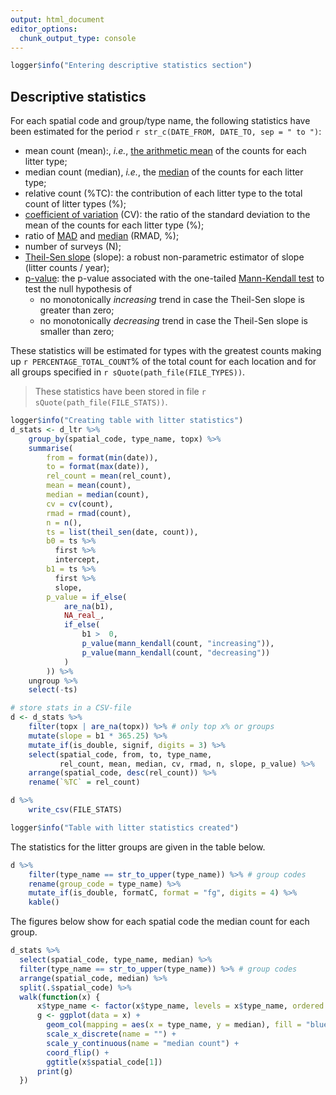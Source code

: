 ---
output: html_document
editor_options: 
  chunk_output_type: console
---

```{r}
logger$info("Entering descriptive statistics section")
```

## Descriptive statistics

For each spatial code and group/type name, the following statistics have been estimated for the period `r str_c(DATE_FROM, DATE_TO, sep = " to ")`:

- mean count (mean):, _i.e._, [the arithmetic mean](https://en.wikipedia.org/wiki/Arithmetic_mean) of the counts for each litter type;
- median count (median), _i.e._, the [median](https://en.wikipedia.org/wiki/Median) of the counts for each litter type;
- relative count (%TC): the contribution of each litter type to the total count of litter types (%);
- [coefficient of variation](https://en.wikipedia.org/wiki/Coefficient_of_variation) (CV): the ratio of the standard deviation to the mean of the counts for each litter type (%);
- ratio of [MAD](https://en.wikipedia.org/wiki/Median_absolute_deviation) and [median](https://en.wikipedia.org/wiki/Median) (RMAD, %);
- number of surveys (N);
- [Theil-Sen slope](https://en.wikipedia.org/wiki/Theil%E2%80%93Sen_estimator) (slope): a robust non-parametric estimator of slope (litter counts / year);
- [p-value](https://en.wikipedia.org/wiki/P-value): the p-value associated with the one-tailed [Mann-Kendall test](https://en.wikipedia.org/wiki/Kendall_rank_correlation_coefficient) to test the null hypothesis of 
    - no monotonically _increasing_ trend in case the Theil-Sen slope is greater than zero;
    - no monotonically _decreasing_ trend in case the Theil-Sen slope is smaller than zero;


These statistics will be estimated for types with the greatest counts making up `r PERCENTAGE_TOTAL_COUNT`% of the total count for each location and for all groups specified in `r sQuote(path_file(FILE_TYPES))`.

> These statistics have been stored in file `r sQuote(path_file(FILE_STATS))`.


```{r}
logger$info("Creating table with litter statistics")
d_stats <- d_ltr %>%
    group_by(spatial_code, type_name, topx) %>%
    summarise(
        from = format(min(date)),
        to = format(max(date)),
        rel_count = mean(rel_count),
        mean = mean(count),
        median = median(count),
        cv = cv(count),
        rmad = rmad(count),
        n = n(),
        ts = list(theil_sen(date, count)),
        b0 = ts %>%
          first %>%
          intercept,
        b1 = ts %>%
          first %>%
          slope,
        p_value = if_else(
            are_na(b1),
            NA_real_,
            if_else(
                b1 >  0,
                p_value(mann_kendall(count, "increasing")),
                p_value(mann_kendall(count, "decreasing"))
            )
        )) %>%
    ungroup %>%
    select(-ts)

# store stats in a CSV-file
d <- d_stats %>%
    filter(topx | are_na(topx)) %>% # only top x% or groups
    mutate(slope = b1 * 365.25) %>%
    mutate_if(is_double, signif, digits = 3) %>%
    select(spatial_code, from, to, type_name,
           rel_count, mean, median, cv, rmad, n, slope, p_value) %>%
    arrange(spatial_code, desc(rel_count)) %>%
    rename(`%TC` = rel_count)

d %>%
    write_csv(FILE_STATS)

logger$info("Table with litter statistics created")
```


The statistics for the litter groups are given in the table below.

```{r}
d %>%
    filter(type_name == str_to_upper(type_name)) %>% # group codes
    rename(group_code = type_name) %>%
    mutate_if(is_double, formatC, format = "fg", digits = 4) %>%
    kable()
```


The figures below show for each spatial code the median count for each group.

```{r fig.width=5, fig.height=5, out.width=449}
d_stats %>%
  select(spatial_code, type_name, median) %>%
  filter(type_name == str_to_upper(type_name)) %>% # group codes
  arrange(spatial_code, median) %>%
  split(.$spatial_code) %>%
  walk(function(x) {
      x$type_name <- factor(x$type_name, levels = x$type_name, ordered = TRUE)
      g <- ggplot(data = x) +
        geom_col(mapping = aes(x = type_name, y = median), fill = "blue", alpha = 0.5) +
        scale_x_discrete(name = "") +
        scale_y_continuous(name = "median count") +
        coord_flip() +
        ggtitle(x$spatial_code[1])
      print(g)
  })
```